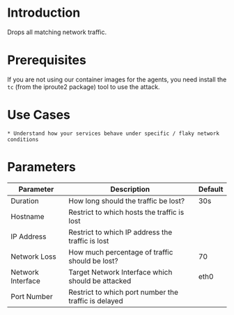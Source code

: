 # Introduction

Drops all matching network traffic.

# Prerequisites

If you are not using our container images for the agents, you need install the `tc` (from the iproute2 package) tool to use the attack.

# Use Cases

    * Understand how your services behave under specific / flaky network conditions

# Parameters

| Parameter         | Description                                          | Default |
| ----------------- | ---------------------------------------------------- | ------- |
| Duration          | How long should the traffic be lost?                 | 30s     |
| Hostname          | Restrict to which hosts the traffic is lost          |         |
| IP Address        | Restrict to which IP address the traffic is lost     |         |
| Network Loss      | How much percentage of traffic should be lost?       | 70      |
| Network Interface | Target Network Interface which should be attacked    | eth0    |
| Port Number       | Restrict to which port number the traffic is delayed |         |
